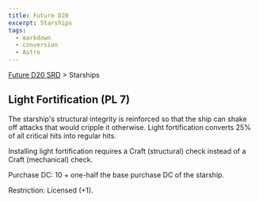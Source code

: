 ```yaml
---
title: Future D20
excerpt: Starships
tags:
  - markdown
  - conversion
  - Astro
---
```






[Future D20 SRD]( / ) > Starships




## Light Fortification (PL 7)


The starship's structural integrity is reinforced so that the ship can shake off attacks that would cripple it otherwise. Light fortification converts 25% of all critical hits into regular hits.


Installing light fortification requires a Craft (structural) check instead of a Craft (mechanical) check.


Purchase DC: 10 + one-half the base purchase DC of the starship.


Restriction: Licensed (+1).



